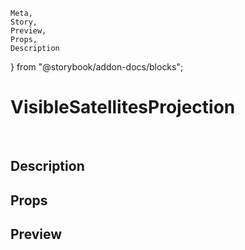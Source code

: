 	Meta,
	Story,
	Preview,
	Props,
	Description
} from "@storybook/addon-docs/blocks";

<Meta title="Demos|VisibleSatellitesProjection" component={VisibleSatellitesProjection} />

# VisibleSatellitesProjection

<br />

## Description

<Description of={VisibleSatellitesProjection} />

## Props

<Props of={VisibleSatellitesProjection} />

## Preview

<Preview>
	<Story name="default">
		<VisibleSatellitesProjection
			lat="32.9713669"
			lng="-80.0186873"
			tles={sampleTLES}
		/>
	</Story>
</Preview>
